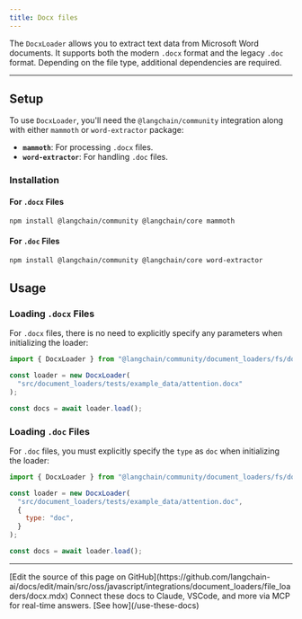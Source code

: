 ```yaml
---
title: Docx files
---
```


The `DocxLoader` allows you to extract text data from Microsoft Word documents. It supports both the modern `.docx` format and the legacy `.doc` format. Depending on the file type, additional dependencies are required.

---

## Setup

To use `DocxLoader`, you'll need the `@langchain/community` integration along with either `mammoth` or `word-extractor` package:

- **`mammoth`**: For processing `.docx` files.
- **`word-extractor`**: For handling `.doc` files.

### Installation

#### For `.docx` Files

```bash npm
npm install @langchain/community @langchain/core mammoth
```
#### For `.doc` Files

```bash npm
npm install @langchain/community @langchain/core word-extractor
```
## Usage

### Loading `.docx` Files

For `.docx` files, there is no need to explicitly specify any parameters when initializing the loader:

```javascript
import { DocxLoader } from "@langchain/community/document_loaders/fs/docx";

const loader = new DocxLoader(
  "src/document_loaders/tests/example_data/attention.docx"
);

const docs = await loader.load();
```
### Loading `.doc` Files

For `.doc` files, you must explicitly specify the `type` as `doc` when initializing the loader:

```javascript
import { DocxLoader } from "@langchain/community/document_loaders/fs/docx";

const loader = new DocxLoader(
  "src/document_loaders/tests/example_data/attention.doc",
  {
    type: "doc",
  }
);

const docs = await loader.load();
```

---

<Callout icon="pen-to-square" iconType="regular">
    [Edit the source of this page on GitHub](https://github.com/langchain-ai/docs/edit/main/src/oss/javascript/integrations/document_loaders/file_loaders/docx.mdx)
</Callout>
<Tip icon="terminal" iconType="regular">
    Connect these docs to Claude, VSCode, and more via MCP for    real-time answers. [See how](/use-these-docs)
</Tip>
